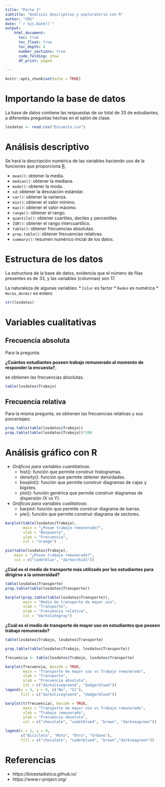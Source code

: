 ```yaml
---
title: "Parte 3"
subtitle: "Análisis descriptivo y exploratorio con R"
author: "CRG"
date: "`r Sys.Date()`"
output: 
    html_document:
      toc: true
      toc_float: true
      toc_depth: 4
      number_sections: true
      code_folding: show
      df_print: paged
      
---
```


```r
knitr::opts_chunk$set(echo = TRUE)
```

# Importando la base de datos

La base de datos contiene las respuestas de un total de 33 de estudiantes, a diferentes preguntas hechas en el salón de clase.

```r
losdatos <- read.csv("Encuesta.csv")
```

# Análisis descriptivo

Se hará la descripción numérica de las variables haciendo uso de la funciones que proporciona [R](https://www.r-project.org/).

* `mean()`: obtener la media.
* `median()`: obtener la mediana.
* `mode()`: obtener la moda.
* `sd`: obtener la desviación estándar.
* `var()`: obtener la varianza.
* `min()`: obtener el valor mínimo.
* `max()`: obtener el valor máximo.
* `range()`: obtener el rango.
* `quantile()`: obtener cuartiles, deciles y percentiles.
* `IQR()`: obtener el rango intercuartílico.
* `table()`: obtener frecuencias absolutas.
* `prop.table()`: obtener frecuencias relativas.
* `summary()`: resumen numérico inicial de los datos.


# Estructura de los datos

La estructura de la base de datos, evidencia que el número de filas presentes es de 33, y las variables (columnas) son 17.

La naturaleza de algunas variables:
* `Color` es factor
* `Redes` es numérica
* `Horas_dormir` es entero

```r
str(losdatos)
```

# Variables cualitativas

## Frecuencia absoluta 

Para la pregunta:

**¿Cuántos estudiantes poseen trabajo remunerado al momento de responder la encuesta?**,

se obtienen las frecuencias absolutas.

```r
table(losdatos$Trabajo)
```

## Frecuencia relativa

Para la misma pregunta, se obtienen las frecuencias relativas y sus porcentajes:

```r
prop.table(table(losdatos$Trabajo))
prop.table(table(losdatos$Trabajo))*100

```

# Análisis gráfico con R

- *Gráficos para variables cuantitativas*:
    - hist(): función que permite construir histogramas.
    - density(): función que permite obtener densidades.
    - boxplot(): función que permite construir diagramas de cajas y bigotes.
    - plot(): función genérica que permite construir diagramas de dispersión (X vs Y).


- *Gráficos para variables cualitativas*:
    - barplot: función que permite construir diagrama de barras.
    - pie(): función que permite construir diagrama de sectores.


```r
barplot(table(losdatos$Trabajo),
        main = "¿Posee trabajo remunerado?",
        xlab = "Respuesta",
        ylab = "Frecuencia",
        col = "orange")
```



```r
pie(table(losdatos$Trabajo),
    main = "¿Posee trabajo remunerado?",
    col = c("cadetblue", "darkorchid1"))
```

**¿Cúal es el medio de transporte más utilizado por los estudiantes para dirigirse a la universidad?**

```r
table(losdatos$Transporte)
prop.table(table(losdatos$Transporte))

```

```r
barplot(prop.table(table(losdatos$Transporte)),
        main = "Medio de transporte de mayor uso",
        xlab = "Transporte",
        ylab = "Frecuencia relativa",
        col = "darkslategray")
```

**¿Cuál es el medio de transporte de mayor uso en estudiantes que poseen trabajo remunerado?**


```r
table(losdatos$Trabajo, losdatos$Transporte)

prop.table(table(losdatos$Trabajo, losdatos$Transporte))

frecuencia <- table(losdatos$Trabajo, losdatos$Transporte)
```

```r
barplot(frecuencia, beside = TRUE,
        main = "Transporte de mayor uso vs Trabajo remunerado",
        xlab = "Transporte",
        ylab = "Frecuencia absoluta",
        col = c("darkolivegreen4", "dodgerblue4"))
legend(x = 3, y = 9, c("No", "Sí"),
       fill = c("darkolivegreen4", "dodgerblue4"))
```

```r
barplot(t(frecuencia), beside = TRUE,
        main = "Transporte de mayor uso vs Trabajo remunerado",
        xlab = "Trabajo remunerado",
        ylab = "Frecuencia absoluta",
        col = c("chocolate", "cadetblue4", "brown", "darkseagreen"))

legend(x = 1, y = 9,
       c("Bicicleta", "Moto", "Otro", "Urbano"),
       fill = c("chocolate", "cadetblue4", "brown","darkseagreen"))
```


# Referencias

* https://bioestadistica.github.io/
* https://www.r-project.org/
